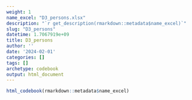```yaml
---
weight: 1
name_excel: "D3_persons.xlsx"
description: "`r get_description(rmarkdown::metadata$name_excel)`"
slug: "D3_persons"
datetime: 1.7067919e+09
title: D3_persons
author: ''
date: '2024-02-01'
categories: []
tags: []
archetype: codebook
output: html_document
---
```


```r
html_codebook(rmarkdown::metadata$name_excel)
```
